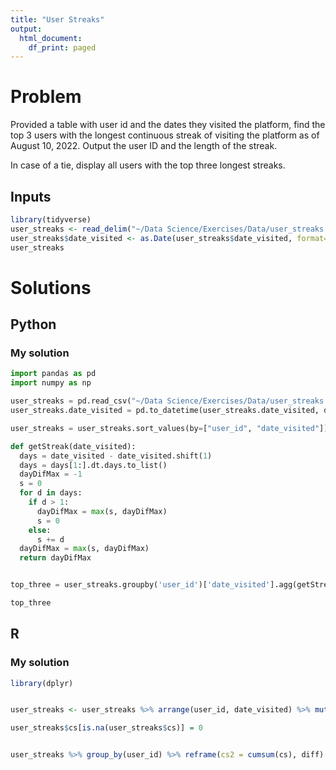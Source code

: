 ```yaml
---
title: "User Streaks"
output:
  html_document:
    df_print: paged
---
```


# Problem

Provided a table with user id and the dates they visited the platform, find the top 3 users with the longest continuous streak of visiting the platform as of August 10, 2022. Output the user ID and the length of the streak.

In case of a tie, display all users with the top three longest streaks.


## Inputs

```r
library(tidyverse)
user_streaks <- read_delim("~/Data Science/Exercises/Data/user_streaks.csv", delim = ',')
user_streaks$date_visited <- as.Date(user_streaks$date_visited, format='%d/%m/%y')
user_streaks

```


# Solutions

## Python


### My solution

```python
import pandas as pd
import numpy as np

user_streaks = pd.read_csv("~/Data Science/Exercises/Data/user_streaks.csv")
user_streaks.date_visited = pd.to_datetime(user_streaks.date_visited, dayfirst=True)

user_streaks = user_streaks.sort_values(by=["user_id", "date_visited"]).reset_index()

def getStreak(date_visited):
  days = date_visited - date_visited.shift(1)
  days = days[1:].dt.days.to_list()
  dayDifMax = -1
  s = 0
  for d in days:
    if d > 1:
      dayDifMax = max(s, dayDifMax)
      s = 0
    else:
      s += d
  dayDifMax = max(s, dayDifMax)    
  return dayDifMax


top_three = user_streaks.groupby('user_id')['date_visited'].agg(getStreak).sort_values().iloc[::-1].iloc[:3].to_frame('streak_length')

top_three


```

## R
### My solution

```r

library(dplyr)


user_streaks <- user_streaks %>% arrange(user_id, date_visited) %>% mutate(diff = if_else(user_id != lag(user_id), NA, date_visited - lag(date_visited))) %>% mutate(cs = if_else(diff > duration(day=1), 1, 0))

user_streaks$cs[is.na(user_streaks$cs)] = 0


user_streaks %>% group_by(user_id) %>% reframe(cs2 = cumsum(cs), diff) %>% group_by(user_id, cs2) %>% summarize(streak_length=sum(diff[-1])) %>% group_by(user_id) %>% summarize(max_streak_length=max(streak_length)) %>% arrange(-max_streak_length) %>% head(3)

```

